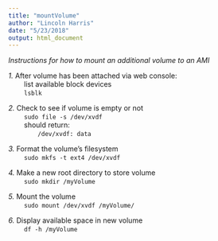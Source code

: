 ```yaml
---
title: "mountVolume"
author: "Lincoln Harris"
date: "5/23/2018"
output: html_document
---
```


*Instructions for how to mount an additional volume to an AMI*

*1.* After volume has been attached via web console:       
	&nbsp;&nbsp;&nbsp;&nbsp;&nbsp;&nbsp;&nbsp;&nbsp;list available block devices        
	&nbsp;&nbsp;&nbsp;&nbsp;&nbsp;&nbsp;&nbsp;&nbsp;`lsblk`         

*2.* Check to see if volume is empty or not       
	&nbsp;&nbsp;&nbsp;&nbsp;&nbsp;&nbsp;&nbsp;&nbsp;`sudo file -s /dev/xvdf`         
	&nbsp;&nbsp;&nbsp;&nbsp;&nbsp;&nbsp;&nbsp;&nbsp;should return:        
	&nbsp;&nbsp;&nbsp;&nbsp;&nbsp;&nbsp;&nbsp;&nbsp;&nbsp;&nbsp;&nbsp;&nbsp;&nbsp;&nbsp;&nbsp;`/dev/xvdf: data`        

*3.* Format the volume's filesystem         
	&nbsp;&nbsp;&nbsp;&nbsp;&nbsp;&nbsp;&nbsp;&nbsp;`sudo mkfs -t ext4 /dev/xvdf`        

*4.* Make a new root directory to store volume      
	&nbsp;&nbsp;&nbsp;&nbsp;&nbsp;&nbsp;&nbsp;&nbsp;`sudo mkdir /myVolume`      

*5.* Mount the volume       
	&nbsp;&nbsp;&nbsp;&nbsp;&nbsp;&nbsp;&nbsp;&nbsp;`sudo mount /dev/xvdf /myVolume/`       

*6.* Display available space in new volume        
	&nbsp;&nbsp;&nbsp;&nbsp;&nbsp;&nbsp;&nbsp;&nbsp;`df -h /myVolume`         
